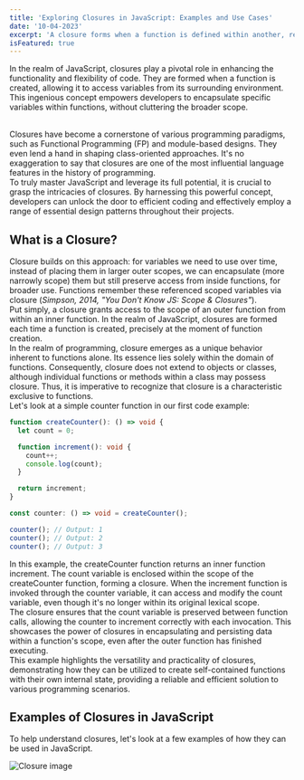 ```yaml
---
title: 'Exploring Closures in JavaScript: Examples and Use Cases'
date: '10-04-2023'
excerpt: 'A closure forms when a function is defined within another, retaining variable access post-execution. Understanding closures enables effective use of private variables, callbacks, event handlers, and more.'
isFeatured: true
---
```


In the realm of JavaScript, closures play a pivotal role in enhancing the functionality and flexibility of code.
They are formed when a function is created, allowing it to access variables from its surrounding environment.
This ingenious concept empowers developers to encapsulate specific variables within functions,
without cluttering the broader scope.

<br />
Closures have become a cornerstone of various programming paradigms, such as Functional
Programming (FP) and module-based designs. They even lend a hand in shaping class-oriented
approaches. It's no exaggeration to say that closures are one of the most influential
language features in the history of programming.
<br />
To truly master JavaScript and leverage its full potential, it is crucial to grasp
the intricacies of closures. By harnessing this powerful concept, developers can
unlock the door to efficient coding and effectively employ a range of essential design
patterns throughout their projects.

## What is a Closure?

Closure builds on this approach: for variables we need to use over time, instead of placing them in larger outer scopes,
we can encapsulate (more narrowly scope) them but still preserve access from inside functions, for broader use.
Functions remember these referenced scoped variables via closure
(<cite>Simpson, 2014, "You Don't Know JS: Scope & Closures"</cite>).
<br />
Put simply, a closure grants access to the scope of an outer function from within an inner function. 
In the realm of JavaScript, closures are formed each time a function is created, 
precisely at the moment of function creation.
<br />
In the realm of programming, closure emerges as a unique behavior inherent to functions alone. 
Its essence lies solely within the domain of functions. Consequently, closure does not extend to objects or classes, 
although individual functions or methods within a class may possess closure. 
Thus, it is imperative to recognize that closure is a characteristic exclusive to functions.
<br />
Let's look at a simple counter function in our first code example: 

```ts
function createCounter(): () => void {
  let count = 0;

  function increment(): void {
    count++;
    console.log(count);
  }

  return increment;
}

const counter: () => void = createCounter();

counter(); // Output: 1
counter(); // Output: 2
counter(); // Output: 3
```
In this example, the createCounter function returns an inner function increment. 
The count variable is enclosed within the scope of the createCounter function, forming a closure. 
When the increment function is invoked through the counter variable, 
it can access and modify the count variable, even though it's no longer within its original lexical scope.
<br />
The closure ensures that the count variable is preserved between function calls, allowing the counter to 
increment correctly with each invocation. This showcases the power of closures in encapsulating and 
persisting data within a function's scope, even after the outer function has finished executing.
<br />
This example highlights the versatility and practicality of closures, 
demonstrating how they can be utilized to create self-contained functions with their own internal state, 
providing a reliable and efficient solution to various programming scenarios.

## Examples of Closures in JavaScript

To help understand closures, let's look at a few examples of how they can be used in JavaScript.

![Closure image](/images/posts/exploring-closures-in-javascript/exploring-closures-in-javascript.png)
